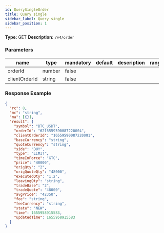 ```yaml
---
id: QuerySingleOrder
title: Query single
sidebar_label: Query single
sidebar_position: 1
---
```


**Type:** GET **Description:** `/v4/order`

### Parameters

| name          | type   | mandatory | default | description | ranges |
| ------------- | ------ | --------- | ------- | ----------- | ------ |
| orderId       | number | false     |         |             |        |
| clientOrderId | string | false     |         |             |        |

### Response Example

```json title="Response"
{
  "rc": 0,
  "mc": "string",
  "ma": [{}],
  "result": {
    "symbol": "BTC_USDT",
    "orderId": "6216559590087220004",
    "clientOrderId": "16559590087220001",
    "baseCurrency": "string",
    "quoteCurrency": "string",
    "side": "BUY",
    "type": "LIMIT",
    "timeInForce": "GTC",
    "price": "40000",
    "origQty": "2",
    "origQuoteQty": "48000",
    "executedQty": "1.2",
    "leavingQty": "string",
    "tradeBase": "2",
    "tradeQuote": "48000",
    "avgPrice": "42350",
    "fee": "string",
    "feeCurrency": "string",
    "state": "NEW",
    "time": 1655958915583,
    "updatedTime": 1655958915583
  }
}
```

